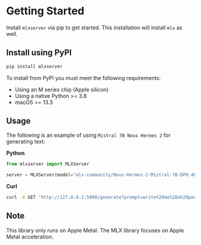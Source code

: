 # Getting Started

Install `mlxserver` via pip to get started. This installation will install `mlx` as well.

## Install using PyPI

```bash copy
pip install mlxserver
```

To install from PyPI you must meet the following requirements:

- Using an M series chip (Apple silicon)
- Using a native Python >= 3.8
- macOS >= 13.3

## Usage

The following is an example of using `Mistral 7B Nous Hermes 2` for generating text:

**Python**

```python copy
from mlxserver import MLXServer

server = MLXServer(model="mlx-community/Nous-Hermes-2-Mistral-7B-DPO-4bit-MLX")
```

**Curl**

```bash copy
curl -X GET 'http://127.0.0.1:5000/generate?prompt=write%20me%20a%20poem%20about%the%20ocean&stream=true'
```

## Note

This library only runs on Apple Metal. The MLX library focuses on Apple Metal acceleration.
